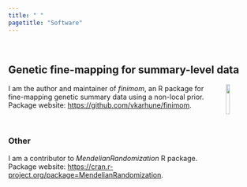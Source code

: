 ```yaml
---
title: " "
pagetitle: "Software"
---
```


\

## Genetic fine-mapping for summary-level data

<img src="figures/finimom.png" style="width:12.5%; margin-left: 20px" align="right">

I am the author and maintainer of *finimom*, an R package for fine-mapping genetic summary data
using a non-local prior. Package website: [https://github.com/vkarhune/finimom](https://github.com/vkarhune/finimom).

\

### Other

I am a contributor to *MendelianRandomization* R package. Package website: [https://cran.r-project.org/package=MendelianRandomization](https://cran.r-project.org/package=MendelianRandomization).
